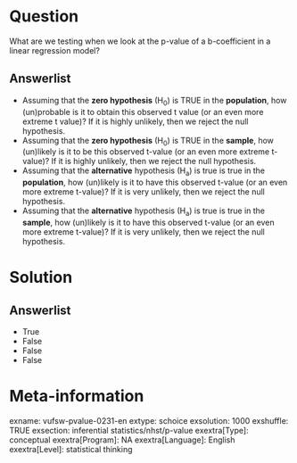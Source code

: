 Question
========
What are we testing when we look at the p-value of a b-coefficient in a linear regression model?

Answerlist
----------
* Assuming that the **zero hypothesis** (H<sub>0</sub>) is TRUE in the **population**, how (un)probable is it to obtain this observed t value (or an even more extreme t value)? If it is highly unlikely, then we reject the null hypothesis.
* Assuming that the **zero hypothesis** (H<sub>0</sub>) is TRUE in the **sample**, how (un)likely is it to be this observed t-value (or an even more extreme t-value)? If it is highly unlikely, then we reject the null hypothesis.
* Assuming that the **alternative** hypothesis (H<sub>a</sub>) is true is true in the **population**, how (un)likely is it to have this observed t-value (or an even more extreme t-value)? If it is very unlikely, then we reject the null hypothesis.
* Assuming that the **alternative** hypothesis (H<sub>a</sub>) is true is true in the **sample**, how (un)likely is it to have this observed t-value (or an even more extreme t-value)? If it is very unlikely, then we reject the null hypothesis.

Solution
========

Answerlist
----------
* True
* False
* False
* False

Meta-information
================
exname: vufsw-pvalue-0231-en
extype: schoice
exsolution: 1000
exshuffle: TRUE
exsection: inferential statistics/nhst/p-value
exextra[Type]: conceptual
exextra[Program]: NA
exextra[Language]: English
exextra[Level]: statistical thinking

